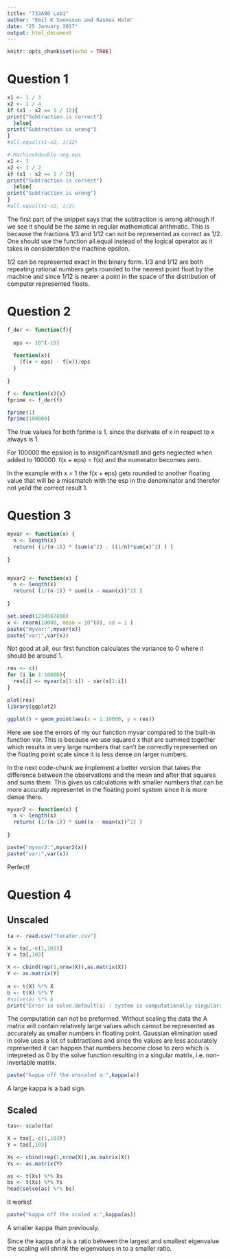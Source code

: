 ```yaml
---
title: "732A90 Lab1"
author: "Emil K Svensson and Rasmus Holm"
date: "25 January 2017"
output: html_document
---
```


```r
knitr::opts_chunk$set(echo = TRUE)
```


# Question 1 

```r
x1 <- 1 / 3
x2 <- 1 / 4
if (x1 - x2 == 1 / 12){
print("Subtraction is correct") 
  }else{
print("Subtraction is wrong")
}
#all.equal(x1-x2, 1/12)

#.Machine$double.neg.eps
x1 <- 1 
x2 <- 1 / 2
if (x1 - x2 == 1 / 2){
print("Subtraction is correct") 
  }else{
print("Subtraction is wrong")
}
#all.equal(x1-x2, 1/2)

```

The first part of the snippet says that the subtraction is wrong although if we see it should be the same in regular mathematical arithmatic. This is because the fractions 1/3 and 1/12 can not be represented as correct as 1/2. One should use the function all.equal instead of the logical operator as it takes in consideration the machine epsilon.  

1/2 can be represented exact in the binary form. 1/3 and 1/12 are both repeating rational numbers gets rounded to the nearest point float by the machine and since 1/12 is nearer a point in the space of the distribution of computer represented floats.

# Question 2


```r

f_der <- function(f){
  
  eps <- 10^(-15)
  
  function(x){
    (f(x + eps) - f(x))/eps
  }
  
}

f <- function(x){x}
fprime <- f_der(f)

fprime(1)
fprime(100000)
```

The true values for both fprime is 1, since the derivate of x in respect to x always is 1.

For 100000 the epsilon is to insignificant/small and gets neglected when added to 100000. f(x + eps) = f(x) and the numerator becomes zero.

In the example with x = 1 the f(x + eps) gets rounded to another floating value that will be a missmatch with the esp in the denominator and therefor not yeild the correct result 1. 

# Question 3


```r

myvar <- function(x) {
  n <- length(x)
  return( (1/(n-1)) * (sum(x^2) - ((1/n)*sum(x)^2) ) )
  
}


myvar2 <- function(x) { 
  n <- length(x)
  return( (1/(n-1)) * sum((x - mean(x))^2) )  
  
} 

set.seed(1234567890)
x <- rnorm(10000, mean = 10^(8), sd = 1 )
paste("myvar:",myvar(x))
paste("var:",var(x))
```

Not good at all, our first function calculates the variance to 0 where it should be around 1. 


```r
res <- c()
for (i in 1:10000){
  res[i] <- myvar(x[1:i]) - var(x[1:i])
}

plot(res)
library(ggplot2)

ggplot() + geom_point(aes(x = 1:10000, y = res))

```

Here we see the errors of my our function myvar compared to the built-in function var. This is because we use squared x that are summed together which results in very large numbers that can't be correctly represented on the floating point scale since it is less dense on larger numbers. 

In the next code-chunk we implement a better version that takes the difference between the observations and the mean and after that squares and sums them. This gives us calculations with smaller numbers that can be more accuratly representet in the floating point system since it is more dense there.

```r
myvar2 <- function(x) { 
  n <- length(x)
  return( (1/(n-1)) * sum((x - mean(x))^2) )  
  
} 

paste("myvar2:",myvar2(x))
paste("var:",var(x))

```

Perfect! 

# Question 4

## Unscaled

```r
ta <- read.csv("tecator.csv")

X = ta[,-c(1,103)]
Y = ta[,103]

X <- cbind(rep(1,nrow(X)),as.matrix(X))
Y <- as.matrix(Y)
  
a <- t(X) %*% X 
b <- t(X) %*% Y
#solve(a) %*% b
print("Error in solve.default(a) : system is computationally singular: reciprocal condition number = 7.78804e-17")

```

The computation can not be preformed. Without scaling the data the A matrix will contain relatively large values which cannot be represented as accurately as smaller numbers in floating point. Gaussian elimination used in solve uses a lot of subtractions and since the values are less accurately represented it can happen that numbers become close to zero which is intepreted as 0 by the solve function resulting in a singular matrix, i.e. non-invertable matrix. 

```r
paste("kappa off the unscaled a:",kappa(a))
```

A large kappa is a bad sign. 




## Scaled

```r
tas<- scale(ta)

X = tas[,-c(1,103)]
Y = tas[,103]

Xs <- cbind(rep(1,nrow(X)),as.matrix(X))
Ys <- as.matrix(Y)

as <- t(Xs) %*% Xs 
bs <- t(Xs) %*% Ys
head(solve(as) %*% bs)

```

It works! 

```r
paste("kappa off the scaled a:",kappa(as))
```

A smaller kappa than previously.

Since the kappa of a is a ratio between the largest and smallest eigenvalue the scaling will shrink the eigenvalues in to a smaller ratio.





